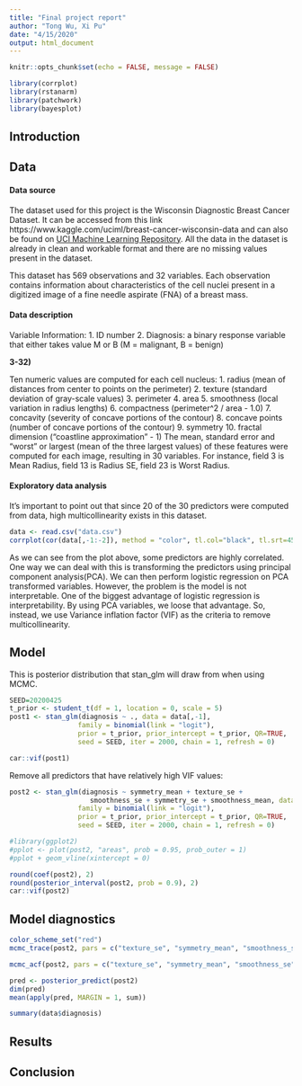 ```yaml
---
title: "Final project report"
author: "Tong Wu, Xi Pu"
date: "4/15/2020"
output: html_document
---
```


```r
knitr::opts_chunk$set(echo = FALSE, message = FALSE)
```

```r
library(corrplot)
library(rstanarm)
library(patchwork)
library(bayesplot)
```


## Introduction


## Data

#### Data source

The dataset used for this project is the Wisconsin Diagnostic Breast Cancer Dataset. It can be accessed from this link https://www.kaggle.com/uciml/breast-cancer-wisconsin-data and can also be found on [UCI Machine Learning Repository](https://archive.ics.uci.edu/ml/datasets/Breast+Cancer+Wisconsin+%28Diagnostic%29). All the data in the dataset is already in clean and workable format and there are no missing values present in the dataset.

This dataset has 569 observations and 32 variables. Each observation contains information about characteristics of the cell nuclei present in a digitized image of a fine needle aspirate (FNA) of a breast mass.
 
#### Data description

Variable Information:
1. ID number
2. Diagnosis: a binary response variable that either takes value M or B (M = malignant, B = benign)

__3-32)__

Ten numeric values are computed for each cell nucleus:
  1. radius (mean of distances from center to points on the perimeter)
  2. texture (standard deviation of gray-scale values)
  3. perimeter
  4. area
  5. smoothness (local variation in radius lengths)
  6. compactness (perimeter^2 / area - 1.0)
  7. concavity (severity of concave portions of the contour)
  8. concave points (number of concave portions of the contour)
  9. symmetry
  10. fractal dimension ("coastline approximation" - 1)
The mean, standard error and "worst" or largest (mean of the three
largest values) of these features were computed for each image,
resulting in 30 variables. For instance, field 3 is Mean Radius, field
13 is Radius SE, field 23 is Worst Radius.

#### Exploratory data analysis

It’s important to point out that since 20 of the 30 predictors were computed from data, high multicollinearity exists in this dataset.

```r
data <- read.csv("data.csv")
corrplot(cor(data[,-1:-2]), method = "color", tl.col="black", tl.srt=45)
```

As we can see from the plot above, some predictors are highly correlated. One way we can deal with this is transforming the predictors using principal component analysis(PCA). We can then perform logistic regression on PCA transformed variables. However, the problem is the model is not interpretable. One of the biggest advantage of logistic regression is interpretability. By using PCA variables, we loose that advantage. So, instead, we use Variance inflation factor (VIF) as the criteria to remove multicollinearity.

## Model

This is posterior distribution that stan_glm will draw from when using MCMC.

```r
SEED=20200425
t_prior <- student_t(df = 1, location = 0, scale = 5)
post1 <- stan_glm(diagnosis ~ ., data = data[,-1],
                 family = binomial(link = "logit"), 
                 prior = t_prior, prior_intercept = t_prior, QR=TRUE,
                 seed = SEED, iter = 2000, chain = 1, refresh = 0)
```


```r
car::vif(post1)
```

Remove all predictors that have relatively high VIF values:

```r
post2 <- stan_glm(diagnosis ~ symmetry_mean + texture_se +
                    smoothness_se + symmetry_se + smoothness_mean, data = data[,-1],
                 family = binomial(link = "logit"), 
                 prior = t_prior, prior_intercept = t_prior, QR=TRUE,
                 seed = SEED, iter = 2000, chain = 1, refresh = 0)
```


```r
#library(ggplot2)
#pplot <- plot(post2, "areas", prob = 0.95, prob_outer = 1)
#pplot + geom_vline(xintercept = 0)
```


```r
round(coef(post2), 2)
round(posterior_interval(post2, prob = 0.9), 2)
car::vif(post2)
```

## Model diagnostics


```r
color_scheme_set("red")
mcmc_trace(post2, pars = c("texture_se", "symmetry_mean", "smoothness_se", "smoothness_mean"))
```

```r
mcmc_acf(post2, pars = c("texture_se", "symmetry_mean", "smoothness_se", "smoothness_mean"), lags = 10)
```



```r
pred <- posterior_predict(post2)
dim(pred)
mean(apply(pred, MARGIN = 1, sum))
```

```r
summary(data$diagnosis)
```


## Results


## Conclusion

